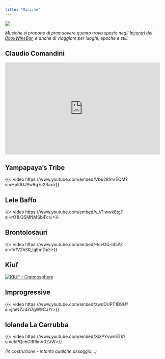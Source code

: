 ```yaml
---
title: "Musiche"
---
```


![](images/immagini_bookwinebar/bar/Musici.JPG){fig-align="center"}

*Musiche si propone di promuovere quanto trova spazio negli [Incontri](incontri.html) del [BookWineBar](bookwinebar.html), e anche di viaggiare per luoghi, epoche e stili.*

## Claudio Comandini

<iframe width="100%" height="300" scrolling="no" frameborder="no" src="https://w.soundcloud.com/player/?url=https%3A//api.soundcloud.com/tracks/115271608&amp;color=%23ff5500&amp;auto_play=false&amp;hide_related=false&amp;show_comments=true&amp;show_user=true&amp;show_reposts=false&amp;show_teaser=true&amp;visual=true">
</iframe>



## Yampapaya's Tribe

{{< video https://www.youtube.com/embed/Vb628fmrEQM?si=Hpl0UJPw6g7c2Rax>}}



## Lele Baffo

{{< video https://www.youtube.com/embed/v_V1Iwwk8tg?si=rO1LQSMNMSbiFcrJ>}}


## Brontolosauri

{{< video https://www.youtube.com/embed/-IcvOQ-lS5A?si=fdfV2hS0_lgEmDpE>}}


## Kiuf

[![KIUF - Cratmosphere](images/kiuf.jpg){fig-align="left"}](https://www.n1m.com/kiuf/song/1170409-Cratmosphere)

## Improgressive

{{< video https://www.youtube.com/embed/zwdDUPT1D9U?si=jmNZJ4Zi7gW9CJYr>}}


## Iolanda La Carrubba

{{< video https://www.youtube.com/embed/XizPYvwnEZk?si=ekPQehCRRlmV0ZJW>}}



*(In costruzione - intanto qualche assaggio...)*